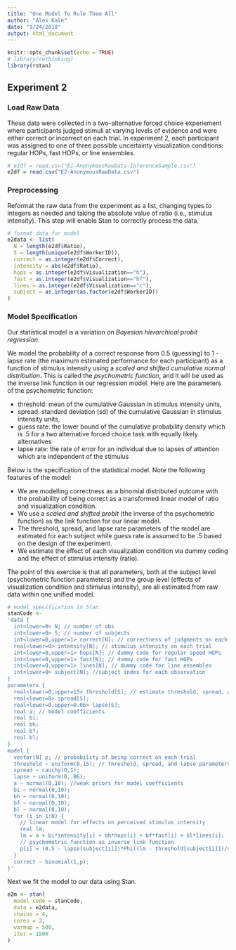 ```yaml
---
title: "One Model To Rule Them All"
author: "Alex Kale"
date: "9/24/2018"
output: html_document
---
```


```r
knitr::opts_chunk$set(echo = TRUE)
# library(rethinking)
library(rstan)
```

## Experiment 2

### Load Raw Data

These data were collected in a two-alternative forced choice experiement where participants judged stimuli at varying levels of evidence and were either correct or incorrect on each trial. In experiment 2, each participant was assigned to one of three possible uncertainty visualization conditions: regular HOPs, fast HOPs, or line ensembles.

```r
# e1df = read.csv("E1-AnonymousRawData-InferenceSample.csv")
e2df = read.csv("E2-AnonymousRawData.csv")
```

### Preprocessing

Reformat the raw data from the experiment as a list, changing types to integers as needed and taking the absolute value of ratio (i.e., stimulus intensity). This step will enable Stan to correctly process the data.

```r
# format data for model
e2data <- list(
  N = length(e2df$Ratio),
  S = length(unique(e2df$WorkerID)),
  correct = as.integer(e2df$Correct),
  intensity = abs(e2df$Ratio),
  hops = as.integer(e2df$Visualization=="h"),
  fast = as.integer(e2df$Visualization=="hf"),
  lines = as.integer(e2df$Visualization=="c"),
  subject = as.integer(as.factor(e2df$WorkerID))
)
```

### Model Specification

Our statistical model is a variation on *Bayesian hierarchical probit regression*.

We model the probability of a correct response from 0.5 (guessing) to 1 - lapse rate (the maximum estimated performance for each participant) as a function of stimulus intensity using a _scaled and shifted cumulative normal distribution_. This is called the *psychometric function*, and it will be used as the inverse link function in our regression model. Here are the parameters of the psychometric function:

* threshold: mean of the cumulative Gaussian in stimulus intensity units,
* spread: standard deviation (sd) of the cumulative Gaussian in stimulus intensity units,
* guess rate: the lower bound of the cumulative probability density which is .5 for a two alternative forced choice task with equally likely alternatives
* lapse rate: the rate of error for an individual due to lapses of attention which are independent of the stimulus

Below is the specification of the statistical model. Note the following features of the model:

* We are modelling correctness as a binomial distributed outcome with the probability of being correct as a transformed linear model of ratio and visualization condition.
* We use a _scaled and shifted probit_ (the inverse of the psychometric function) as the link function for our linear model.
* The threshold, spread, and lapse rate parameters of the model are estimated for each subject while guess rate is assumed to be .5 based on the design of the experiment.
* We estimate the effect of each visualization condition via dummy coding and the effect of stimulus intensity (ratio).

The point of this exercise is that all parameters, both at the subject level (psychometric function parameters) and the group level (effects of visualization condition and stimulus intensity), are all estimated from raw data within one unified model.

```r
# model specification in Stan
stanCode <- 
'data {
  int<lower=0> N; // number of obs
  int<lower=0> S; // number of subjects
  int<lower=0,upper=1> correct[N]; // correctness of judgments on each trial
  real<lower=0> intensity[N]; // stimulus intensity on each trial
  int<lower=0,upper=1> hops[N]; // dummy code for regular speed HOPs
  int<lower=0,upper=1> fast[N]; // dummy code for fast HOPs
  int<lower=0,upper=1> lines[N]; // dummy code for line ensembles
  int<lower=0> subject[N]; //subject index for each observation
}
parameters {
  real<lower=0,upper=15> threshold[S]; // estimate threshold, spread, and lapse parameters of the PF for each subject
  real<lower=0> spread[S];
  real<lower=0,upper=0.06> lapse[S];
  real a; // model coefficients
  real bi;
  real bh;
  real bf;
  real bl; 
}
model {
  vector[N] p; // probability of being correct on each trial
  threshold ~ uniform(0,15); // threshold, spread, and lapse parameters of the PF
  spread ~ cauchy(0,1);
  lapse ~ uniform(0,.06);
  a ~ normal(0,10); //weak priors for model coefficients
  bi ~ normal(0,10);
  bh ~ normal(0,10);
  bf ~ normal(0,10);
  bl ~ normal(0,10);
  for (i in 1:N) {
    // linear model for effects on perceived stimulus intensity
    real lm;
    lm = a + bi*intensity[i] + bh*hops[i] + bf*fast[i] + bl*lines[i];
    // psychometric function as inverse link function
    p[i] = (0.5 - lapse[subject[i]])*Phi((lm - threshold[subject[i]])/spread[subject[i]]/sqrt(2)) + 0.5;
  }
  correct ~ binomial(1,p);
}'
```

Next we fit the model to our data using Stan.

```r
e2m <- stan(
  model_code = stanCode,
  data = e2data,
  chains = 4,
  cores = 2,
  warmup = 500,
  iter = 1500
)
```


<!-- ### Check Model Perfomance -->

<!-- This kind of Bayesian model samples from a Markov Chain Monte Claro algoritm to estimate each parameter in our model. Here we can see whether the four separate simulations we ran above converged (a sign of reliable estimates) and whether the any the samples from any simulation contain autocorrelation (a sign that out simulation got stuck at a given location in parameter space, and we should run the model fit again and possibly change our model specification or priors). For me this model seemed to run just fine. -->

<!-- ```{r} -->
<!-- plot(m) -->
<!-- ``` -->








<!-- ### OLD Preprocessing -->

<!-- ```{r} -->
<!-- # format data for model -->
<!-- e2df$correct <- as.integer(e2df$Correct) -->
<!-- e2df$intensity <- abs(e2df$Ratio) -->
<!-- e2df$hops <- as.integer(e2df$Visualization=="h") -->
<!-- e2df$fast <- as.integer(e2df$Visualization=="hf") -->
<!-- e2df$lines <- as.integer(e2df$Visualization=="c") -->

<!-- # make sure stan doesn't read our data wrong (e.g., in case there are missing subject ids) -->
<!-- e2df$subject <- as.integer(as.factor(e2df$WorkerID)) -->
<!-- ``` -->

<!-- ### OLD Model Specification -->

<!-- Here we model the probability of a correct response from 0.5 (guessing) to 1 - lapse rate (the maximum estimated performance for each participant) as a function of stimulus intensity using a cumulative Gaussian distribution. This is called the psychometric function. We define the psychometric function and its inverse (i.e., a scaled probit) below. Note that the parameters of the psychometric function are defined in these functions: -->

<!-- * threshold: mean of the cumulative Gaussian in stimulus intensity units, -->
<!-- * spread: standard deviation (sd) of the cumulative Gaussian in stimulus intensity units, -->
<!-- * guess rate: the lower bound of the cumulative probability density which is .5 for a two alternative forced choice task with equally likely alternatives -->
<!-- * lapse rate: the rate of error for an individual due to lapses of attention which are independent of the stimulus -->

<!-- ```{r} -->
<!-- # define the psychometric function (PF) and inverse as a rescaled probit, adding parameters for mean, sd, guess rate, and lapse rate of the PF -->
<!-- scaledProbit <- function(p,m,sd,guess,lapse){ -->
<!--   # handle arguments -->
<!--   if(missing(guess)) { -->
<!--     guess <- .5 -->
<!--   } -->
<!--   if( missing(lapse)) { -->
<!--     lapse <- 0 -->
<!--   } -->
<!--   p <- as.matrix(p) -->

<!--   # set upper and lower bounds -->
<!--   lowerBound <- guess -->
<!--   upperBound <- 1 - lapse -->

<!--   # calculate z scores for each value of p -->
<!--   z <- sqrt(2) * qnorm((p - lowerBound) / (upperBound - lowerBound)) -->

<!--   # convert z scores to units of intensity -->
<!--   intensity <- z * sd + m -->
<!--   # place lower bound for stimulus intensity at zero -->
<!--   intensity[is.infinite(intensity)] <- 0 -->
<!--   return(intensity) -->
<!-- } -->
<!-- psychometric <- function(intensity,m,sd,guess,lapse){ -->
<!--   # handle arguments -->
<!--   if(missing(guess)) { -->
<!--     guess <- .5 -->
<!--   } -->
<!--   if( missing(lapse)) { -->
<!--     lapse <- 0 -->
<!--   } -->
<!--   intensity <- as.matrix(intensity) -->

<!--   # set upper and lower bounds -->
<!--   lowerBound <- guess -->
<!--   upperBound <- 1 - lapse -->

<!--   # calculate z score for each level of intensity -->
<!--   r <- dim(intensity)[1] -->
<!--   c <- dim(intensity)[2] -->
<!--   z <- (intensity - m * matrix(1, r, c)) / sd -->

<!--   # scale cumulative probability density between upper and lower bound -->
<!--   p <- lowerBound + pnorm(z / sqrt(2)) * (upperBound - lowerBound) -->
<!--   return(p) -->
<!-- } -->
<!-- ``` -->


<!-- Next, we use the scaled probit as our link function in a binomial regression. Here is the specification of the statistical model. Note the following features of the model: -->

<!-- * We are modelling correctness as a binomial distributed outcome with the probability of being correct as a transformed linear model of ratio and visualization condition. -->
<!-- * We use our scaled probit function (defined above) as the link function for our linear model. -->
<!-- * The threshold, spread, and lapse rate parameters of the model are estimated for each subject while guess rate is assumed to be .5 based on the design of the experiment. -->
<!-- * We estimate the effect of each visualization condition via dummy coding and the effect of stimulus intensity (ratio). -->

<!-- The point of this exercise is that all parameters, both at the subject level (psychometric function parameters) and the group level (effects of visualization condition and stimulus intensity), are all estimated from raw data within one unified model. -->

<!-- ```{r} -->
<!-- # from Richard McElreath's Statistical Rethinking (http://xcelab.net/rm/statistical-rethinking/) -->
<!-- e2m <- map2stan( -->
<!--   alist( -->
<!--     correct ~ dbinom(1,p), # binomial distribution of correctness on each trial -->
<!--     scaledProbit(p,threshold[subject],spread[subject],0.5,lapse[subject]) <- a + bi*intensity + bh*hops + bf*fast + bl*lines, # likelikehood function w/ scaled probit link -->
<!--     threshold[subject] ~ dunif(0,15), # estimate threshold, spread, and lapse parameters of the PF for each subject -->
<!--     spread[subject] ~ dcauchy(0,1), -->
<!--     lapse[subject] ~ dunif(0,.06), -->
<!--     c(a,bi,bh,bf,bl) ~ dnorm(0,10) # weak priors for model coefficients -->
<!--   ), -->
<!--   data = e2df, -->
<!--   chains = 4, -->
<!--   cores = 2, -->
<!--   warmup = 500, -->
<!--   iter = 1500 -->
<!-- ) -->
<!-- ``` -->

<!-- ```{r} -->
<!-- # simpler logistic regression model in Stan -->
<!-- stanCode <-  -->
<!-- 'data { -->
<!--   int<lower=0> N; // number of obs -->
<!--   int<lower=0> S; // number of subjects -->
<!--   int<lower=0,upper=1> correct[N]; // correctness of judgments on each trial -->
<!--   real<lower=0> intensity[N]; // stimulus intensity on each trial -->
<!--   int<lower=0> subject[N]; //subject index for each observation -->
<!-- } -->
<!-- parameters { -->
<!--   real a; // model coefficients -->
<!--   real bi; -->
<!--   vector[S] subj; -->
<!--   real<lower=0> sigma; -->
<!-- } -->
<!-- model { -->
<!--   vector[N] p; // probability of being correct on each trial -->
<!--   a ~ normal(0,10); //weak priors for model coefficients -->
<!--   bi ~ normal(0,10); -->
<!--   subj ~ normal(0,sigma); -->
<!--   sigma ~ cauchy(0,1); -->
<!--   for (i in 1:N) { -->
<!--     // scaled and shifted probit link function specific to each subject -->
<!--     p[i] = inv_logit(a + bi*intensity[i] + subj[subject[i]]); -->
<!--   } -->
<!--   correct ~ binomial(1,p); -->
<!-- }' -->
<!-- ``` -->